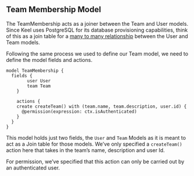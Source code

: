 ## Team Membership Model

The TeamMembership acts as a joiner between the Team and User models. Since Keel uses PostgreSQL for its database provisioning capabilities, think of this as a join table for a [many to many relationship](https://docs.keel.so/models#many-to-many-relationships) between the User and Team models.

Following the same process we used to define our Team model, we need to define the model fields and actions.

```keel
model TeamMembership {
  fields {
        user User
        team Team
    }

	actions {
    create createTeam() with (team.name, team.description, user.id) {
      @permission(expression: ctx.isAuthenticated)
    }
  }
}
```

This model holds just two fields, the `User` and `Team` Models as it is meant to act as a Join table for those models. We’ve only specified a `createTeam()` action here that takes in the team’s name, description and user Id.

For permission, we’ve specified that this action can only be carried out by an authenticated user.
